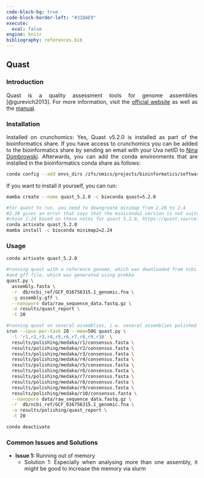 ---
code-block-bg: true
code-block-border-left: "#31BAE9"
execute:
  eval: false
engine: knitr
bibliography: references.bib
---

<div style="text-align: justify">

## Quast

### Introduction

Quast is a quality assessment tools for genome assemblies [@gurevich2013]. For more information, visit the [official website](https://quast.sourceforge.net/) as well as the [manual](https://quast.sourceforge.net/docs/manual.html).

### Installation

Installed on crunchomics: Yes, Quast v5.2.0 is installed as part of the bioinformatics share. If you have access to crunchomics you can be added to the bioinformatics share by sending an email with your Uva netID to [Nina Dombrowski](n.dombrowski@uva.nl). Afterwards, you can add the conda environments that are installed in the bioinformatics conda share as follows:

```{bash}
conda config --add envs_dirs /zfs/omics/projects/bioinformatics/software/miniconda3/envs/
```

If you want to install it yourself, you can run:

```{bash}
mamba create --name quast_5.2.0 -c bioconda quast=5.2.0

#for quast to run, you need to downgreate minimap from 2.28 to 2.4
#2.28 gives an error that says that the miniconda2 version is not suited for this installation 
#chose 2.24 based on these notes for quast 5.2.0, https://quast.sourceforge.net/docs/CHANGES.txt
conda activate quast_5.2.0
mamba install -c bioconda minimap2=2.24
```

### Usage

```{bash}
conda activate quast_5.2.0

#running quast with a reference genome, which was downloaded from ncbi
#and gff file, which was generated using prokka
quast.py \
  assembly.fasta \
  -r  db/ncbi_ref/GCF_016756315.1_genomic.fna \
  -g assembly.gff \
  --nanopore data/raw_sequence_data.fastq.gz \
  -o results/quast_report \
  -t 20

#running quast on several assemblies, i.e. several assemblies polished with medaka
srun --cpus-per-task 20 --mem=50G quast.py \
  -l 'r1,r2,r3,r4,r5,r6,r7,r8,r9,r10' \
  results/polishing/medaka/r1/consensus.fasta \
  results/polishing/medaka/r2/consensus.fasta \
  results/polishing/medaka/r3/consensus.fasta \
  results/polishing/medaka/r4/consensus.fasta \
  results/polishing/medaka/r5/consensus.fasta \
  results/polishing/medaka/r6/consensus.fasta \
  results/polishing/medaka/r7/consensus.fasta \
  results/polishing/medaka/r8/consensus.fasta \
  results/polishing/medaka/r9/consensus.fasta \
  results/polishing/medaka/r10/consensus.fasta \
  --nanopore data/raw_sequence_data.fastq.gz \
  -r  db/ncbi_ref/GCF_016756315.1_genomic.fna \
  -o results/polishing/quast_report \
  -t 20

conda deactivate 
```

### Common Issues and Solutions

-   **Issue 1:** Running out of memory
    -   Solution 1: Especially when analysing more than one assembly, it might be good to increase the memory via slurm